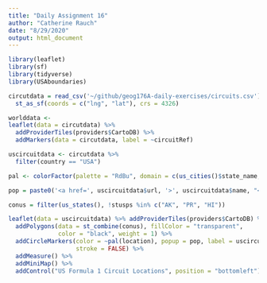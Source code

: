```yaml
---
title: "Daily Assignment 16"
author: "Catherine Rauch"
date: "8/29/2020"
output: html_document
---
```


```r
library(leaflet)
library(sf)
library(tidyverse)
library(USAboundaries)
```

```r

circutdata = read_csv('~/github/geog176A-daily-exercises/circuits.csv') %>% 
  st_as_sf(coords = c("lng", "lat"), crs = 4326) 

worlddata <- 
leaflet(data = circutdata) %>%
  addProviderTiles(providers$CartoDB) %>% 
  addMarkers(data = circutdata, label = ~circuitRef)

uscircuitdata <- circutdata %>% 
  filter(country == "USA")

pal <- colorFactor(palette = "RdBu", domain = c(us_cities()$state_name, us_cities()$city) )

pop = paste0('<a href=', uscircuitdata$url, '>', uscircuitdata$name, "</a>")

conus = filter(us_states(), !stusps %in% c("AK", "PR", "HI"))

leaflet(data = uscircuitdata) %>% addProviderTiles(providers$CartoDB) %>%
  addPolygons(data = st_combine(conus), fillColor = "transparent",
              color = "black", weight = 1) %>% 
  addCircleMarkers(color = ~pal(location), popup = pop, label = uscircuitdata$location, fillOpacity = .9, 
                   stroke = FALSE) %>% 
  addMeasure() %>% 
  addMiniMap() %>% 
  addControl("US Formula 1 Circuit Locations", position = "bottomleft")

```
 
